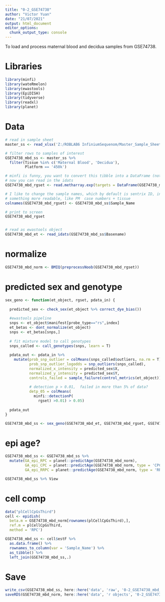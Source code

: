 ```yaml
---
title: "0-2_GSE74738"
author: "Victor Yuan"
date: "21/07/2021"
output: html_document
editor_options: 
  chunk_output_type: console
---
```


To load and process maternal blood and decidua samples from GSE74738.

# Libraries

```r
library(minfi)
library(wateRmelon)
library(ewastools)
library(EpiDISH)
library(tidyverse)
library(readxl)
library(planet)
```


# Data

```r
# read in sample sheet
master_ss <- read_xlsx('Z:/ROBLAB6 InfiniumSequenom/Master_Sample_Sheet.xlsx')

# filter rows to samples of interest
GSE74738_mbd_ss <- master_ss %>%
  filter(Tissue %in% c('Maternal Blood', 'Decidua'),
         Platform == '450k')

# minfi is funny, you want to convert this tibble into a DataFrame (not data.frame)
# now you can read in the idats
GSE74738_mbd_rgset <- read.metharray.exp(targets = DataFrame(GSE74738_mbd_ss))

# I like to change the sample names, which by default is sentrix ID, into 
# something more readable, like PM  case numbers + tissue 
colnames(GSE74738_mbd_rgset) <- GSE74738_mbd_ss$Sample_Name

# print to screen
GSE74738_mbd_rgset


# read as ewastools object
GSE74738_mbd_et <- read_idats(GSE74738_mbd_ss$Basename)
```

# normalize

```r
GSE74738_mbd_norm <- BMIQ(preprocessNoob(GSE74738_mbd_rgset))
```

# predicted sex and genotype

```r
sex_geno <- function(et_object, rgset, pdata_in) {
  
  predicted_sex <- check_sex(et_object %>% correct_dye_bias())
  
  #ewastools pipeline
  snps <- et_object$manifest[probe_type=="rs",index]
  et_betas <- dont_normalize(et_object)
  snps <- et_betas[snps,]
  
  # fit mixture model to call genotypes
  snps_called <- call_genotypes(snps, learn = T)
  
  pdata_out <- pdata_in %>% 
    mutate(prob_snp_outlier = colMeans(snps_called$outliers, na.rm = T),
           prob_snp_outlier_logodds = snp_outliers(snps_called),
           normalized_x_intensity = predicted_sex$X,
           normalized_y_intensity = predicted_sex$Y,
           controls_failed = sample_failure(control_metrics(et_object)),
           
           # detection p > 0.01,  failed in more than 5% of data?
           detp_05 = colMeans(
             minfi::detectionP(
               rgset) >0.01) > 0.05)
  
  pdata_out
}

GSE74738_mbd_ss <- sex_geno(GSE74738_mbd_et, GSE74738_mbd_rgset, GSE74738_mbd_ss)
```

# epi age?

```r
GSE74738_mbd_ss <- GSE74738_mbd_ss %>%
  mutate(GA_epi_RPC = planet::predictAge(GSE74738_mbd_norm),
         GA_epi_CPC = planet::predictAge(GSE74738_mbd_norm, type = 'CPC'),
         GA_epi_RRPC = planet::predictAge(GSE74738_mbd_norm, type = 'RRPC'))

GSE74738_mbd_ss %>% View
```

# cell comp

```r
data("plCellCpGsThird")
cell <- epidish(
  beta.m = GSE74738_mbd_norm[rownames(plCellCpGsThird),],
  ref.m = plCellCpGsThird,
  method = 'RPC')

GSE74738_mbd_ss <- cell$estF %>%
  as.data.frame() %>%
  rownames_to_column(var = 'Sample_Name') %>%
  as_tibble() %>%
  left_join(GSE74738_mbd_ss,.)
```

# Save

```r
write_csv(GSE74738_mbd_ss, here::here('data', 'raw', '0-2_GSE74738_mbd_ss.csv'))
saveRDS(GSE74738_mbd_norm, here::here('data', 'r objects', '0-2_GSE74738_mbd_bmiq_noob.rds'))
```

